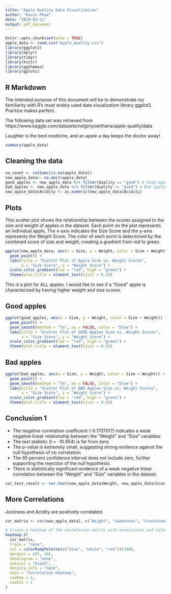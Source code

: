 ```yaml
---
title: "Apple Quality Data Visualization"
author: "Kevin Pham"
date: "2024-03-11"
output: pdf_document
---
```


```r
knitr::opts_chunk$set(echo = TRUE)
apple_data <- read.csv("apple_quality.csv")
library(ggplot2)
library(dplyr)
library(tidyr)
library(knitr)
library(ggthemes)
library(gplots)
```

## R Markdown
The intended purpose of this document will be to demonstrate my familiarity with R's most widely used data visualization library ggplot2. Practice makes perfect. 

The following data set was retrieved from https://www.kaggle.com/datasets/nelgiriyewithana/apple-quality/data

Laughter is the best medicine, and an apple a day keeps the doctor away!

```r
summary(apple_data)
```
\newpage
## Cleaning the data


```r
na_count <- colSums(is.na(apple_data))
new_apple_data<- na.omit(apple_data)
good_apples <- new_apple_data %>% filter(Quality == "good") # Good apples
bad_apples <- new_apple_data %>% filter(Quality != "good") # Bad apples!
new_apple_data$Acidity <- as.numeric(new_apple_data$Acidity)
```

## Plots

This scatter plot shows the relationship between the scores assigned to the size and weight of apples in the dataset. Each point on the plot represents an individual apple, The x-axis indicates the Size Score and the y-axis represents the Weight Score. The color of each point is determined by the combined score of size and weight, creating a gradient from red to green.

```r
ggplot(new_apple_data, aes(x = Size, y = Weight, color = Size + Weight)) +
  geom_point() +
  labs(title = "Scatter Plot of Apple Size vs. Weight Scores",
       x = "Size Score", y = "Weight Score") +
  scale_color_gradient(low = "red", high = "green") +
  theme(plot.title = element_text(hjust = 0.5))
```
This is a plot for ALL apples.
I would like to see if a "Good" apple is characterized by having higher weight and size scores.

## Good apples
```r
ggplot(good_apples, aes(x = Size, y = Weight, color = Size + Weight)) +
  geom_point() +
  geom_smooth(method = "lm", se = FALSE, color = "blue") +
  labs(title = "Scatter Plot of GOOD Apples Size vs. Weight Scores",
       x = "Size Score", y = "Weight Score") +
  scale_color_gradient(low = "red", high = "green") +
  theme(plot.title = element_text(hjust = 0.5))
```
## Bad apples
```r
ggplot(bad_apples, aes(x = Size, y = Weight, color = Size + Weight)) +
  geom_point() +
  geom_smooth(method = "lm", se = FALSE, color = "blue") +
  labs(title = "Scatter Plot of BAD Apples Size vs. Weight Scores",
       x = "Size Score", y = "Weight Score") +
  scale_color_gradient(low = "red", high = "green") +
  theme(plot.title = element_text(hjust = 0.5))
```
## Conclusion 1


* The negative correlation coefficient (-0.1707017) indicates a weak negative linear relationship between the "Weight" and "Size" variables.
* The test statistic (t = -10.954) is far from zero.
* The p-value is extremely small, suggesting strong evidence against the null hypothesis of no correlation.
* The 95 percent confidence interval does not include zero, further supporting the rejection of the null hypothesis.
* There is statistically significant evidence of a weak negative linear correlation between the "Weight" and "Size" variables in the dataset.

```r
cor_test_result <- cor.test(new_apple_data$Weight, new_apple_data$Size, method = "pearson")
```

## More Correlations

Juiciness and Acidity are positively correlated. 
```r
cor_matrix <- cor(new_apple_data[, c("Weight", "Sweetness", "Crunchiness", "Juiciness", "Ripeness", "Acidity")])

# Create a heatmap of the correlation matrix with annotations and color map
heatmap.2(
  cor_matrix, 
  trace = "none", 
  col = colorRampPalette(c("blue", "white", "red"))(100), 
  margins = c(5, 10), 
  dendrogram = "none", 
  notecol = "black", 
  density.info = "none", 
  main = "Correlation Heatmap", 
  cexRow = 1,  
  cexCol = 1   
)
```


